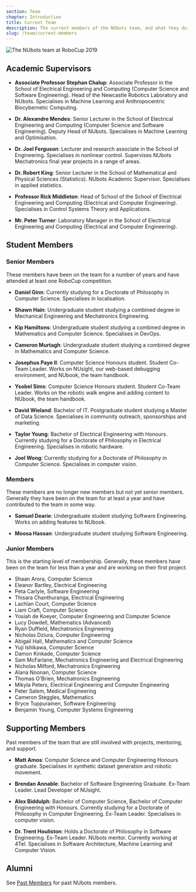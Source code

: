 ```yaml
---
section: Team
chapter: Introduction
title: Current Team
description: The current members of the NUbots team, and what they do.
slug: /team/current-members
---
```


![The NUbots team at RoboCup 2019](./images/team-photo-robocup-2019.jpg 'The NUbots team at RoboCup 2019')

## Academic Supervisors

- **Associate Professor Stephan Chalup**: Associate Professor in the School of Electrical Engineering and Computing (Computer Science and Software Engineering). Head of the Newcastle Robotics Laboratory and NUbots. Specialises in Machine Learning and Anthropocentric Biocybernetic Computing.

- **Dr. Alexandre Mendes**: Senior Lecturer in the School of Electrical Engineering and Computing (Computer Science and Software Engineering). Deputy Head of NUbots. Specialises in Machine Learning and Optimisation.

- **Dr. Joel Ferguson**: Lecturer and research associate in the School of Engineering. Specialises in nonlinear control. Supervises NUbots Mechatronics final year projects in a range of areas.

- **Dr. Robert King**: Senior Lecturer in the School of Mathematical and Physical Sciences (Statistics). NUbots Academic Supervisor. Specialises in applied statistics.

- **Professor Rick Middleton**: Head of School of the School of Electrical Engineering and Computing (Electrical and Computer Engineering). Specialises in Control Systems Theory and Applications.

- **Mr. Peter Turner**: Laboratory Manager in the School of Electrical Engineering and Computing (Electrical and Computer Engineering).

## Student Members

### Senior Members

These members have been on the team for a number of years and have attended at least one RoboCup competition.

- **Daniel Ginn**: Currently studying for a Doctorate of Philosophy in Computer Science. Specialises in localisation.

- **Shawn Hain**: Undergraduate student studying a combined degree in Mechanical Engineering and Mechatronics Engineering.

- **Kip Hamiltons**: Undergraduate student studying a combined degree in Mathematics and Computer Science. Specialises in DevOps.

- **Cameron Murtagh**: Undergraduate student studying a combined degree in Mathematics and Computer Science.

- **Josephus Paye II**: Computer Science Honours student. Student Co-Team Leader. Works on NUsight, our web-based debugging environment, and NUbook, the team handbook.

- **Ysobel Sims**: Computer Science Honours student. Student Co-Team Leader. Works on the robotic walk engine and adding content to NUbook, the team handbook.

- **David Wieland**: Bachelor of IT. Postgraduate student studying a Master of Data Science. Specialises in community outreach, sponsorships and marketing.

- **Taylor Young**: Bachelor of Electrical Engineering with Honours. Currently studying for a Doctorate of Philosophy in Electrical Engineering. Specialises in robotic hardware.

- **Joel Wong**: Currently studying for a Doctorate of Philosophy in Computer Science. Specialises in computer vision.

### Members

These members are no longer new members but not yet senior members. Generally they have been on the team for at least a year and have contributed to the team in some way.

- **Samuel Dearie**: Undergraduate student studying Software Engineering. Works on adding features to NUbook.

- **Moosa Hassan**: Undergraduate student studying Software Engineering.

### Junior Members

This is the starting level of membership. Generally, these members have been on the team for less than a year and are working on their first project.

- Shaan Arora, Computer Science
- Eleanor Bartley, Electrical Engineering
- Peta Carlyle, Software Engineering
- Thisara Chanthuranga, Electrical Engineering
- Lachlan Court, Computer Science
- Liam Craft, Computer Science
- Yosiah de Koeyer, Computer Engineering and Computer Science
- Lucy Dowdell, Mathematics (Advanced)
- Ryan Duffield, Mechatronics Engineering
- Nicholas Dziura, Computer Engineering
- Abigail Hall, Mathematics and Computer Science
- Yuji Ishikawa, Computer Science
- Damon Kinkade, Computer Science
- Sam McFarlane, Mechatronics Engineering and Electrical Engineering
- Nicholas Milford, Mechatronics Engineering
- Alana Noonan, Computer Science
- Thomas O'Brien, Mechatronics Engineering
- Mikyla Peters, Electrical Engineering and Computer Engineering
- Peter Salem, Medical Engineering
- Cameron Steggles, Mathematics
- Bryce Tuppurainen, Software Engineering
- Benjamin Young, Computer Systems Engineering

## Supporting Members

Past members of the team that are still involved with projects, mentoring, and support.

- **Matt Amos**: Computer Science and Computer Engineering Honours graduate. Specialises in synthetic dataset generation and robotic movement.

- **Brendan Annable**: Bachelor of Software Engineering Graduate. Ex-Team Leader. Lead Developer of NUsight.

- **Alex Biddulph**: Bachelor of Computer Science, Bachelor of Computer Engineering with Honours. Currently studying for a Doctorate of Philosophy in Computer Engineering. Ex-Team Leader. Specialises in computer vision.

- **Dr. Trent Houliston**: Holds a Doctorate of Philosophy in Software Engineering. Ex-Team Leader. NUbots mentor. Currently working at 4Tel. Specialises in Software Architecture, Machine Learning and Computer Vision.

## Alumni

See [Past Members](/team/past-members) for past NUbots members.
